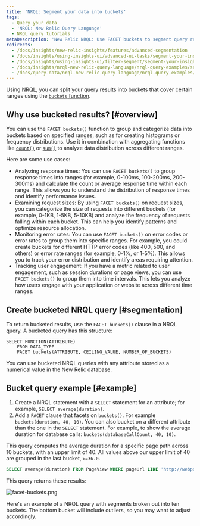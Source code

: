 ```yaml
---
title: 'NRQL: Segment your data into buckets'
tags:
  - Query your data
  - 'NRQL: New Relic Query Language'
  - NRQL query tutorials
metaDescription: 'New Relic NRQL: Use FACET buckets to segment query results into groups based on numerical values, then grouped into buckets that cover a range.'
redirects:
  - /docs/insights/new-relic-insights/features/advanced-segmentation
  - /docs/insights/using-insights-ui/advanced-ui-tasks/segment-your-insights-data-buckets
  - /docs/insights/using-insights-ui/filter-segment/segment-your-insights-data-buckets
  - /docs/insights/nrql-new-relic-query-language/nrql-query-examples/segment-your-insights-data-buckets
  - /docs/query-data/nrql-new-relic-query-language/nrql-query-examples/split-your-insights-data-buckets
---
```



Using [NRQL](/docs/query-data/nrql-new-relic-query-language/getting-started/introduction-nrql), you can split your query results into buckets that cover certain ranges using the [`buckets` function](/docs/query-your-data/nrql-new-relic-query-language/get-started/nrql-syntax-clauses-functions/#func-buckets).

## Why use bucketed results? [#overview]

You can use the `FACET buckets()` function to group and categorize data into buckets based on specified ranges, such as for creating histograms or frequency distributions. Use it in combination with aggregating functions like [`count()`](/docs/query-your-data/nrql-new-relic-query-language/get-started/nrql-syntax-clauses-functions/#func-count) or [`sum()`](/docs/query-your-data/nrql-new-relic-query-language/get-started/nrql-syntax-clauses-functions/#func-sum) to analyze data distribution across different ranges.

Here are some use cases:
* Analyzing response times: You can use `FACET buckets()` to group response times into ranges (for example, 0-100ms, 100-200ms, 200-300ms) and calculate the count or average response time within each range. This allows you to understand the distribution of response times and identify performance issues.
* Examining request sizes: By using `FACET buckets()` on request sizes, you can categorize the size of requests into different buckets (for example, 0-1KB, 1-5KB, 5-10KB) and analyze the frequency of requests falling within each bucket. This can help you identify patterns and optimize resource allocation.
* Monitoring error rates: You can use `FACET buckets()` on error codes or error rates to group them into specific ranges. For example, you could create buckets for different HTTP error codes (like 400, 500, and others) or error rate ranges (for example, 0-1%, or 1-5%). This allows you to track your error distribution and identify areas requiring attention.
* Tracking user engagement: If you have a metric related to user engagement, such as session durations or page views, you can use `FACET buckets()` to group them into time intervals. This lets you analyze how users engage with your application or website across different time ranges.

## Create bucketed NRQL query [#segmentation]

To return bucketed results, use the `FACET buckets()` clause in a NRQL query. A bucketed query has this structure:

```
SELECT FUNCTION(ATTRIBUTE) 
    FROM DATA_TYPE 
    FACET buckets(ATTRIBUTE, CEILING_VALUE, NUMBER_OF_BUCKETS)
```

You can use bucketed NRQL queries with any attribute stored as a numerical value in the New Relic database.

## Bucket query example [#example]

1. Create a NRQL statement with a `SELECT` statement for an attribute; for example, `SELECT average(duration)`.
2. Add a `FACET` clause that facets on `buckets()`. For example `buckets(duration, 40, 10)`. You can also bucket on a different attribute than the one in the `SELECT` statement. For example, to show the average duration for database calls: `buckets(databaseCallCount, 40, 10)`.

This query computes the average duration for a specific page path across 10 buckets, with an upper limit of 40. All values above our upper limit of 40 are grouped in the last bucket, `>=36.0`.

```sql
SELECT average(duration) FROM PageView WHERE pageUrl LIKE 'http://webportal.telco%' SINCE 1 week ago FACET buckets(duration, 40, 10)
```

This query returns these results:

<img
  title="facet-buckets.png"
  alt="facet-buckets.png"
  src={queriesnrqlFacetbyBucketsNRQLQueryBuilder}
/>

<figcaption>
  Here's an example of a NRQL query with segments broken out into ten buckets. The bottom bucket will include outliers, so you may want to adjust accordingly.
</figcaption>
